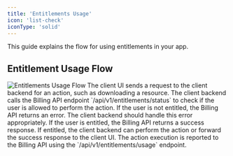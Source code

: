 ```yaml
---
title: 'Entitlements Usage'
icon: 'list-check'
iconType: 'solid'
---
```


<AuthenticationWarning />
This guide explains the flow for using entitlements in your app.

## Entitlement Usage Flow

<img src="/images/Entitlement-Usage.png" alt="Entitlements Usage Flow" />

<Steps>
  <Step title="Client UI Initiates Action">
    The client UI sends a request to the client backend for an action, such as downloading a resource.
  </Step>
  <Step title="Client Backend Checks Entitlement">
    The client backend calls the Billing API endpoint `/api/v1/entitlements/status` to check if the user is allowed to perform the action.
  </Step>
  <Step title="Billing API Responds">
    If the user is not entitled, the Billing API returns an error. The client backend should handle this error appropriately.
    If the user is entitled, the Billing API returns a success response.
  </Step>
  <Step title="Client Backend Processes Action">
    If entitled, the client backend can perform the action or forward the success response to the client UI.
  </Step>
  <Step title="Report Usage">
    The action execution is reported to the Billing API using the `/api/v1/entitlements/usage` endpoint.
  </Step>
</Steps>